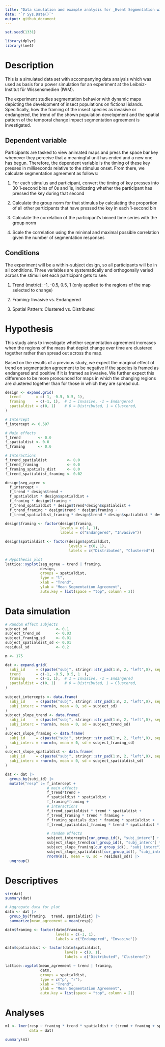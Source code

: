 ```yaml
---
title: "Data simulation and example analysis for _Event Segmentation with Dynamic Maps: Influence of Framing and Spatial Pattern of Change_"
date: "`r Sys.Date()`"
output: github_document
---
```


```r
set.seed(1331)

library(dplyr)
library(lme4)
```

# Description

This is a simulated data set with accompanying data analysis which was used as
basis for a power simulation for an experiment at the Leibniz-Institut für
Wissensmedien (IWM).

The experiment studies segmentation behavior with dynamic maps depicting the
development of insect populations on fictional islands. Specifically, how the
framing of the insect species as invasive or endangered, the trend of the shown
population development and the spatial pattern of the temporal change impact
segmentation agreement is investigated.

## Dependent variable

Participants are tasked to view animated maps and press the space bar key
whenever they perceive that a meaningful unit has ended and a new one has begun.
Therefore, the dependent variable is the timing of these key presses in
milliseconds relative to the stimulus onset. From there, we calculate
segmentation agreement as follows:

1. For each stimulus and participant, convert the timing of key presses into 30
   1-second bins of 0s and 1s, indicating whether the participant has pressed
   the key during that second

2. Calculate the group norm for that stimulus by calculating the proportion of
   all other participants that have pressed the key in each 1-second bin

3. Calculate the correlation of the participant’s binned time series with the
   group norm

4. Scale the correlation using the minimal and maximal possible correlation
   given the number of segmentation responses


## Conditions

The experiment will be a within-subject design, so all participants will be in
all conditions. Three variables are systematically and orthogonally varied
across the stimuli set each participant gets to see:

1. Trend (metric): -1, -0.5, 0.5, 1 (only applied to the regions of the map
   selected to change)

2. Framing: Invasive vs. Endangered

3. Spatial Pattern: Clustered vs. Distributed

# Hypothesis

This study aims to investigate whether segmentation agreement increases when the
regions of the maps that depict change over time are clustered together rather
then spread out across the map.

Based on the results of a previous study, we expect the marginal effect of trend
on segmentation agreement to be negative if the species is framed as endangered
and positive if it is framed as invasive. We further expect this difference to
be more pronounced for maps in which the changing regions are clustered together
than for those in which they are spread out.

```r
design <- expand.grid(
  trend       = c(-1, -0.5, 0.5, 1),
  framing     = c(-1, 1),  # 1 = Invasive, -1 = Endangered
  spatialdist = c(0, 1)    # 0 = Distributed, 1 = Clustered,
)

# Intercept
f_intercept <- 0.597

# Main effects
f_trend        <- 0.0
f_spatialdist <- 0.0
f_framing      <- 0.0

# Interactions
f_trend_spatialdist         <- 0.0
f_trend_framing             <- 0.0
f_framing_spatials_dist     <- 0.0
f_trend_spatialdist_framing <- 0.02

design$seg_agree <-
  f_intercept +
  f_trend * design$trend +
  f_spatialdist * design$spatialdist +
  f_framing * design$framing +
  f_trend_spatialdist * design$trend*design$spatialdist +
  f_trend_framing * design$trend * design$framing +
  f_trend_spatialdist_framing * design$trend * design$spatialdist * design$framing

design$framing <- factor(design$framing,
                         levels = c(-1, 1),
                         labels = c("Endangered", "Invasive"))

design$spatialdist <- factor(design$spatialdist,
                             levels = c(0, 1),
                             labels = c("Distributed", "Clustered"))

# Hypothesis plot
lattice::xyplot(seg_agree ~ trend | framing,
                design,
                groups = spatialdist,
                type = "l",
                xlab = "Trend",
                ylab = "Mean Segmentation Agreement",
                auto.key = list(space = "top", column = 2))
```

# Data simulation

```r
# Random effect subjects
subject_sd             <- 0.1
subject_trend_sd       <- 0.03
subject_framing_sd     <- 0.01
subject_spatialdist_sd <- 0.01
residual_sd            <- 0.2

n <- 175

dat <- expand.grid(
  subj_id     = c(paste("subj", stringr::str_pad(1:n, 2, "left",0), sep = "_")),
  trend       = c(-1, -0.5, 0.5, 1  ),
  framing     = c(-1, 1),  # 1 = Invasive, -1 = Endangered
  spatialdist = c(0, 1)    # 0 = Distributed, 1 = Clustered,
)
 
subject_intercepts <- data.frame(
  subj_id     = c(paste("subj", stringr::str_pad(1:n, 2, "left",0), sep = "_")),
  subj_interc = rnorm(n, mean = 0, sd = subject_sd)
)
subject_slope_trend <- data.frame(
  subj_id     = c(paste("subj", stringr::str_pad(1:n, 2, "left",0), sep = "_")),
  subj_interc = rnorm(n, mean = 0, sd = subject_trend_sd)
)
subject_slope_framing <- data.frame(
  subj_id     = c(paste("subj", stringr::str_pad(1:n, 2, "left",0), sep = "_")),
  subj_interc = rnorm(n, mean = 0, sd = subject_framing_sd)
)
subject_slope_spatialdist <- data.frame(
  subj_id     = c(paste("subj", stringr::str_pad(1:n, 2, "left",0), sep = "_")),
  subj_interc = rnorm(n, mean = 0, sd = subject_spatialdist_sd)
)

dat <- dat |>
  group_by(subj_id) |>
  mutate("resp" := f_intercept +
                   # main effects
                   f_trend*trend +
                   f_spatialdist * spatialdist +
                   f_framing*framing +
                   # interactions
                   f_trend_spatialdist * trend * spatialdist +
                   f_trend_framing * trend * framing +
                   f_framing_spatials_dist * framing * spatialdist +
                   f_trend_spatialdist_framing * trend * spatialdist * framing +

                   # random effects
                   subject_intercepts[cur_group_id(), "subj_interc"] +
                   subject_slope_trend[cur_group_id(), "subj_interc"] * trend +
                   subject_slope_framing[cur_group_id(), "subj_interc"] * framing +
                   subject_slope_spatialdist[cur_group_id(), "subj_interc"] * spatialdist +
                   rnorm(n(), mean = 0, sd = residual_sd)) |>
  ungroup()
```

# Descriptives

```r
str(dat)
summary(dat)

# Aggregate data for plot
datm <- dat |>
  group_by(framing,  trend, spatialdist) |>
  summarize(mean_agreement = mean(resp))

datm$framing <- factor(datm$framing,
                       levels = c(-1, 1),
                       labels = c("Endangered", "Invasive"))

datm$spatialdist <- factor(datm$spatialdist,
                           levels = c(0, 1),
                           labels = c("Distributed", "Clustered"))

lattice::xyplot(mean_agreement ~ trend | framing,
                datm,
                groups = spatialdist,
                type = c("p", "r"),
                xlab = "Trend",
                ylab = "Mean Segmentation Agreement",
                auto.key = list(space = "top", column = 2))
```

# Analyses

```r
m1 <- lmer(resp ~ framing * trend * spatialdist + (trend + framing + spatialdist | subj_id),
           data = dat)

summary(m1)
```

